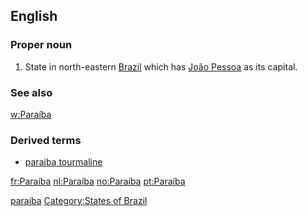 ==English==

===Proper noun===
{{en-proper noun}}

# State in north-eastern [[Brazil]] which has [[João Pessoa]] as its capital.

===See also===
[[w:Paraíba]]

===Derived terms===
*[[paraiba tourmaline]]

[[Category:English terms spelled with Í|paraiba]]
[[Category:States of Brazil]]

[[fr:Paraíba]]
[[nl:Paraíba]]
[[no:Paraíba]]
[[pt:Paraíba]]
